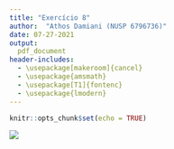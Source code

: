 ```yaml
---
title: "Exercício 8"
author:  "Athos Damiani (NUSP 6796736)"
date: 07-27-2021
output:
  pdf_document
header-includes: 
  - \usepackage[makeroom]{cancel}
  - \usepackage{amsmath}
  - \usepackage[T1]{fontenc}
  - \usepackage{lmodern}
---
```


```r
knitr::opts_chunk$set(echo = TRUE)
```


![](exercicio-8.png)
